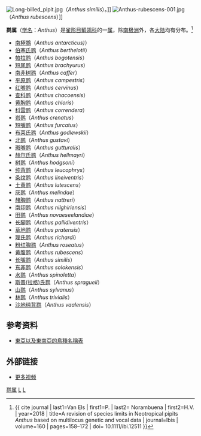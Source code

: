{{Automatic taxobox
| taxon = Anthus
| authority = [[约翰·马托伊斯·贝希斯坦|Bechstein]]，1805
| image =Nilgir Pipit (Anthus nilghiriensis) 18-Apr-2007 12-12-32 PM.JPG
| image_caption = [[南印鹨|南印鹨]]（''Anthus nilghiriensis''）
}}
[[File:Long-billed_pipit.jpg|thumb]]（''Anthus similis''）。]]
[[File:Anthus-rubescens-001.jpg|thumb]]（''Anthus rubescens''）]]

'''鹨属'''（[[学名|学名]]：''Anthus''）是[[雀形目|雀形目]][[鹡鸰科|鹡鸰科]]的一[[属|属]]，除[[南极洲|南极洲]]外，各[[大陆|大陆]]均有分布。<ref>{{ cite journal | last1=Van Els | first1=P. | last2= Norambuena | first2=H.V. | year=2018 | title=A revision of species limits in Neotropical pipits ''Anthus'' based on multilocus genetic and vocal data | journal=Ibis | volume=160 | pages=158–172 | doi= 10.1111/ibi.12511 }}</ref>

* [[南極鷚|南極鷚]]（''Anthus antarcticus)''）		
* [[伯塞氏鹨|伯塞氏鹨]]（''Anthus berthelotii''）		
* [[帕拉鹨|帕拉鹨]]（''Anthus bogotensis''）		
* [[短尾鹨|短尾鹨]]（''Anthus brachyurus''）		
* [[南非树鹨|南非树鹨]]（''Anthus caffer''）		
* [[平原鹨|平原鹨]]（''Anthus campestris''）		
* [[红喉鹨|红喉鹨]]（''Anthus cervinus''）		
* [[查科鹨|查科鹨]]（''Anthus chacoensis''）		
* [[黄胸鹨|黄胸鹨]]（''Anthus chloris''）		
* [[科雷鹨|科雷鹨]]（''Anthus correndera''）		
* [[岩鹨|岩鹨]]（''Anthus crenatus''）		
* [[短嘴鹨|短嘴鹨]]（''Anthus furcatus''）		
* [[布莱氏鹨|布莱氏鹨]]（''Anthus godlewskii''）		
* [[北鹨|北鹨]]（''Anthus gustavi''）		
* [[斑喉鹨|斑喉鹨]]（''Anthus gutturalis''）		
* [[赫尔氏鹨|赫尔氏鹨]]（''Anthus hellmayri''）		
* [[树鹨|树鹨]]（''Anthus hodgsoni''）		
* [[纯背鹨|纯背鹨]]（''Anthus leucophrys''）		
* [[条纹鹨|条纹鹨]]（''Anthus lineiventris''）		
* [[土黄鹨|土黄鹨]]（''Anthus lutescens''）
* [[灰鹨|灰鹨]]（''Anthus melindae''）		
* [[赭胸鹨|赭胸鹨]]（''Anthus nattreri''）	
* [[南印鹨|南印鹨]]（''Anthus nilghiriensis''）	
* [[田鹨|田鹨]]（''Anthus novaeseelandiae''）		
* [[长脚鹨|长脚鹨]]（''Anthus pallidiventris''）		
* [[草地鹨|草地鹨]]（''Anthus pratensis''）
* [[理氏鹨|理氏鹨]]（''Anthus richardi''）		
* [[粉红胸鹨|粉红胸鹨]]（''Anthus roseatus''）
* [[黄腹鹨|黄腹鹨]]（''Anthus rubescens''）		
* [[长嘴鹨|长嘴鹨]]（''Anthus similis''）		
* [[东非鹨|东非鹨]]（''Anthus solokensis''）		
* [[水鹨|水鹨]]（''Anthus spinoletta''）		
* [[斯普(拉格)氏鹨|斯普(拉格)氏鹨]]（''Anthus spragueii''）		
* [[山鹨|山鹨]]（''Anthus sylvanus''）		
* [[林鹨|林鹨]]（''Anthus trivialis''）		
* [[沙地纯背鹨|沙地纯背鹨]]（''Anthus vaalensis''）

== 参考资料 ==
{{reflist}}
* [http://www.cjvlang.com/Birds/motacillidae.html 東亞以及東南亞的鳥種名稱表]{{Wayback|url=http://www.cjvlang.com/Birds/motacillidae.html |date=20100924113803 }}

== 外部链接 ==
{{commons category|Anthus}}
{{Wikisource1911Enc|Pipit}}
* [http://ibc.lynxeds.com/family/pipits-wagtails-motacillidae 更多视频]{{Wayback|url=http://ibc.lynxeds.com/family/pipits-wagtails-motacillidae |date=20100820080753 }}
{{Taxonbar|from=Q193807}}

[[Category:鹨属|]]
[[Category:鹡鸰科|L]]
[[Category:1805年描述的分类群|L]]